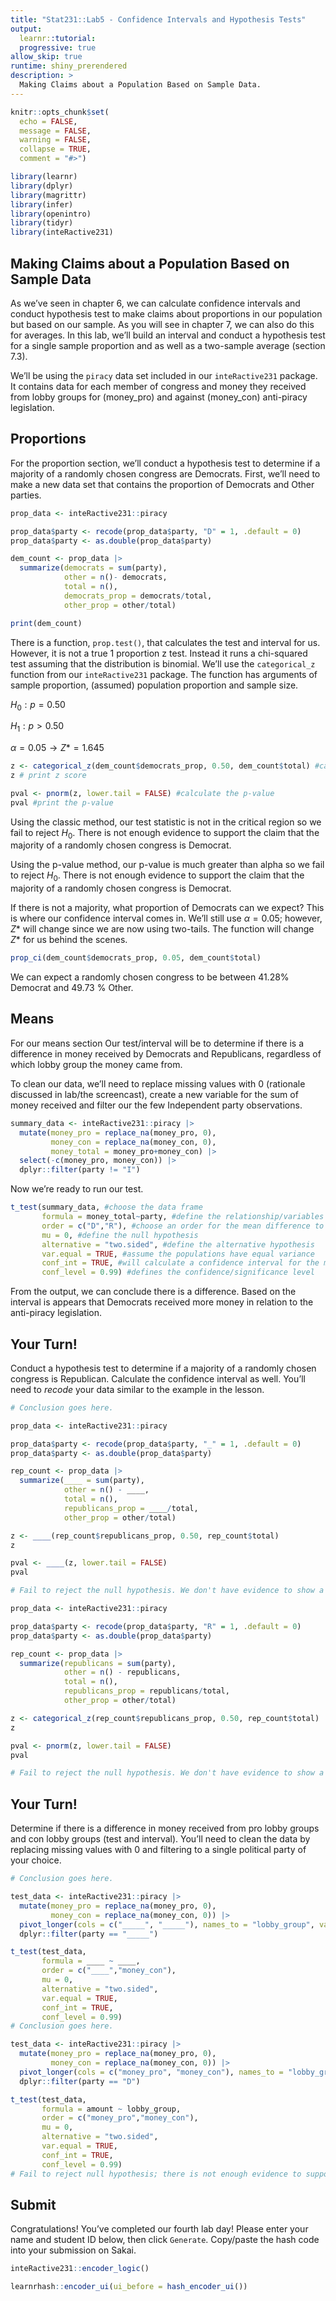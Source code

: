 ```yaml
---
title: "Stat231::Lab5 - Confidence Intervals and Hypothesis Tests"
output:
  learnr::tutorial:
  progressive: true
allow_skip: true
runtime: shiny_prerendered
description: >
  Making Claims about a Population Based on Sample Data.
---
```

  
```r
knitr::opts_chunk$set(
  echo = FALSE,
  message = FALSE, 
  warning = FALSE,
  collapse = TRUE,
  comment = "#>")

library(learnr)
library(dplyr)
library(magrittr)
library(infer)
library(openintro)
library(tidyr)
library(inteRactive231)
```
## Making Claims about a Population Based on Sample Data

As we've seen in chapter 6, we can calculate confidence intervals and conduct hypothesis test to make claims about proportions in our population but based on our sample. As you will see in chapter 7, we can also do this for averages. In this lab, we'll build an interval and conduct a hypothesis test for a single sample proportion and as well as a two-sample average (section 7.3). 

We'll be using the `piracy` data set included in  our `inteRactive231` package. It contains data for each member of congress and money they received from lobby groups for (money_pro) and against (money_con) anti-piracy legislation. 

## Proportions

For the proportion section, we'll conduct a hypothesis test to determine if a majority of a randomly chosen congress are Democrats. First, we'll need to make a new data set that contains the proportion of Democrats and Other parties. 

```r
prop_data <- inteRactive231::piracy

prop_data$party <- recode(prop_data$party, "D" = 1, .default = 0)
prop_data$party <- as.double(prop_data$party)

dem_count <- prop_data |>  
  summarize(democrats = sum(party),
            other = n()- democrats,
            total = n(),
            democrats_prop = democrats/total,
            other_prop = other/total)

print(dem_count)
```

There is a function, `prop.test()`, that calculates the test and interval for us. However, it is not a true 1 proportion z test. Instead it runs a chi-squared test assuming that the distribution is binomial. We'll use the `categorical_z` function from our `inteRactive231` package. The function has arguments of sample proportion, (assumed) population proportion and sample size.

$H_0: p = 0.50$
  
$H_1: p > 0.50$
  
$\alpha = 0.05 \rightarrow Z* = 1.645$
  
```r
z <- categorical_z(dem_count$democrats_prop, 0.50, dem_count$total) #calculate z score
z # print z score

pval <- pnorm(z, lower.tail = FALSE) #calculate the p-value
pval #print the p-value
```

Using the classic method, our test statistic is not in the critical region so we fail to reject $H_0$. There is not enough evidence to support the claim that the majority of a randomly chosen congress is Democrat. 

Using the p-value method, our p-value is much greater than alpha so we fail to reject $H_0$. There is not enough evidence to support the claim that the majority of a randomly chosen congress is Democrat. 

If there is not a majority, what proportion of Democrats can we expect? This is where our confidence interval comes in. We'll still use $\alpha = 0.05$; however, $Z*$ will change since we are now using two-tails. The function will change $Z*$ for us behind the scenes.

```r
prop_ci(dem_count$democrats_prop, 0.05, dem_count$total)
```

We can expect a randomly chosen congress to be between 41.28% Democrat and 49.73 % Other.

## Means

For our means section Our test/interval will be to determine if there is a difference in money received by Democrats and Republicans, regardless of which lobby group the money came from.  

To clean our data, we'll need to replace missing values with 0 (rationale discussed in lab/the screencast), create a new variable for the sum of money received and filter our the few Independent party observations. 

```r
summary_data <- inteRactive231::piracy |>  
  mutate(money_pro = replace_na(money_pro, 0), 
         money_con = replace_na(money_con, 0),
         money_total = money_pro+money_con) |>  
  select(-c(money_pro, money_con)) |> 
  dplyr::filter(party != "I")
```

Now we're ready to run our test.

```r
t_test(summary_data, #choose the data frame
       formula = money_total~party, #define the relationship/variables for testing
       order = c("D","R"), #choose an order for the mean difference to be calculated
       mu = 0, #define the null hypothesis
       alternative = "two.sided", #define the alternative hypothesis
       var.equal = TRUE, #assume the populations have equal variance
       conf_int = TRUE, #will calculate a confidence interval for the mean difference as part of the test
       conf_level = 0.99) #defines the confidence/significance level
```

From the output, we can conclude there is a difference. Based on the interval is appears that Democrats received more money in relation to the anti-piracy legislation.

## Your Turn!

Conduct a hypothesis test to determine if a majority of a randomly chosen congress is Republican. Calculate the confidence interval as well. You'll need to *recode* your data similar to the example in the lesson. 

```r

# Conclusion goes here.
```

```r
prop_data <- inteRactive231::piracy

prop_data$party <- recode(prop_data$party, "_" = 1, .default = 0)
prop_data$party <- as.double(prop_data$party)

rep_count <- prop_data |>  
  summarize(____ = sum(party),
            other = n() - ____,
            total = n(),
            republicans_prop = ____/total,
            other_prop = other/total)

z <- ____(rep_count$republicans_prop, 0.50, rep_count$total) 
z 

pval <- ____(z, lower.tail = FALSE) 
pval

# Fail to reject the null hypothesis. We don't have evidence to show a randomly chosen congress is mostly Republican.
```

```r
prop_data <- inteRactive231::piracy

prop_data$party <- recode(prop_data$party, "R" = 1, .default = 0)
prop_data$party <- as.double(prop_data$party)

rep_count <- prop_data |>  
  summarize(republicans = sum(party),
            other = n() - republicans,
            total = n(),
            republicans_prop = republicans/total,
            other_prop = other/total)

z <- categorical_z(rep_count$republicans_prop, 0.50, rep_count$total) 
z 

pval <- pnorm(z, lower.tail = FALSE) 
pval

# Fail to reject the null hypothesis. We don't have evidence to show a randomly chosen congress is mostly Republican.
```


## Your Turn!

Determine if there is a difference in money received from pro lobby groups and con lobby groups (test and interval). You'll need to clean the data by replacing missing values with 0 and filtering to a single political party of your choice.

```r

# Conclusion goes here.
```

```r
test_data <- inteRactive231::piracy |>  
  mutate(money_pro = replace_na(money_pro, 0), 
         money_con = replace_na(money_con, 0)) |>  
  pivot_longer(cols = c("_____", "_____"), names_to = "lobby_group", values_to = "amount") |> 
  dplyr::filter(party == "_____")

t_test(test_data, 
       formula = ____ ~ ____, 
       order = c("____","money_con"), 
       mu = 0, 
       alternative = "two.sided", 
       var.equal = TRUE, 
       conf_int = TRUE, 
       conf_level = 0.99)
# Conclusion goes here.
```

```r
test_data <- inteRactive231::piracy |>  
  mutate(money_pro = replace_na(money_pro, 0), 
         money_con = replace_na(money_con, 0)) |>  
  pivot_longer(cols = c("money_pro", "money_con"), names_to = "lobby_group", values_to = "amount") |> 
  dplyr::filter(party == "D")

t_test(test_data, 
       formula = amount ~ lobby_group, 
       order = c("money_pro","money_con"), 
       mu = 0, 
       alternative = "two.sided", 
       var.equal = TRUE, 
       conf_int = TRUE, 
       conf_level = 0.99)
# Fail to reject null hypothesis; there is not enough evidence to support the claim that Democrats received more funds from one lobby group than another.
```

## Submit

Congratulations! You've completed our fourth lab day! Please enter your name and student ID below, then click `Generate`. Copy/paste the hash code into your submission on Sakai. 

```r
inteRactive231::encoder_logic()
```

```r
learnrhash::encoder_ui(ui_before = hash_encoder_ui())
```
